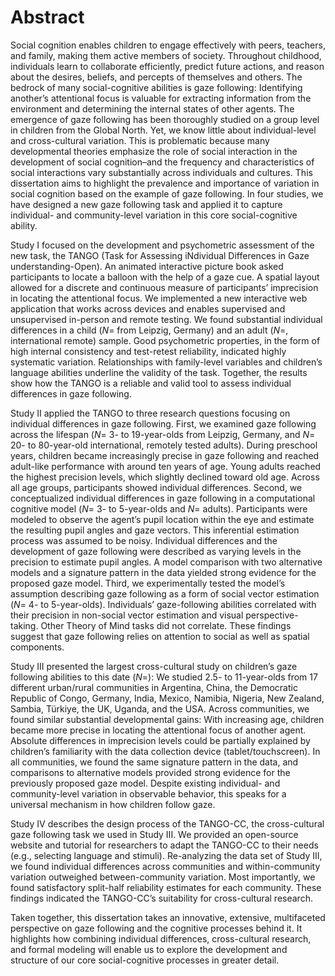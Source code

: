 # Abstract {#abstract}

Social cognition enables children to engage effectively with peers, teachers, and family, making them active members of society. Throughout childhood, individuals learn to collaborate efficiently, predict future actions, and reason about the desires, beliefs, and percepts of themselves and others. The bedrock of many social-cognitive abilities is gaze following: Identifying another's attentional focus is valuable for extracting information from the environment and determining the internal states of other agents. The emergence of gaze following has been thoroughly studied on a group level in children from the Global North. Yet, we know little about individual-level and cross-cultural variation. This is problematic because many developmental theories emphasize the role of social interaction in the development of social cognition\thinspace --\thinspace and the frequency and characteristics of social interactions vary substantially across individuals and cultures. This dissertation aims to highlight the prevalence and importance of variation in social cognition based on the example of gaze following. In four studies, we have designed a new gaze following task and applied it to capture individual- and community-level variation in this core social-cognitive ability. 

Study I focused on the development and psychometric assessment of the new task, the TANGO (Task for Assessing iNdividual Differences in Gaze understanding-Open). An animated interactive picture book asked participants to locate a balloon with the help of a gaze cue. A spatial layout allowed for a discrete and continuous measure of participants’ imprecision in locating the attentional focus. We implemented a new interactive web application that works across devices and enables supervised and unsupervised in-person and remote testing. We found substantial individual differences in a child (*N*\thinspace=\thinspace 387 from Leipzig, Germany) and an adult (*N*\thinspace =\thinspace 236, international remote) sample. Good psychometric properties, in the form of high internal consistency and test-retest reliability, indicated highly systematic variation. Relationships with family-level variables and children's language abilities underline the validity of the task. Together, the results show how the TANGO is a reliable and valid tool to assess individual differences in gaze following.

Study II applied the TANGO to three research questions focusing on individual differences in gaze following. First, we examined gaze following across the lifespan (*N*\thinspace =\thinspace 478 3- to 19-year-olds from Leipzig, Germany, and *N*\thinspace =\thinspace 240 20- to 80-year-old international, remotely tested adults). During preschool years, children became increasingly precise in gaze following and reached adult-like performance with around ten years of age. Young adults reached the highest precision levels, which slightly declined toward old age. Across all age groups, participants showed individual differences. Second, we conceptualized individual differences in gaze following in a computational cognitive model (*N*\thinspace =\thinspace 60 3- to 5-year-olds and *N*\thinspace =\thinspace 50 adults). Participants were modeled to observe the agent's pupil location within the eye and estimate the resulting pupil angles and gaze vectors. This inferential estimation process was assumed to be noisy. Individual differences and the development of gaze following were described as varying levels in the precision to estimate pupil angles. A model comparison with two alternative models and a signature pattern in the data yielded strong evidence for the proposed gaze model. Third, we experimentally tested the model's assumption describing gaze following as a form of social vector estimation (*N*\thinspace =\thinspace 102 4- to 5-year-olds). Individuals' gaze-following abilities correlated with their precision in non-social vector estimation and visual perspective-taking. Other Theory of Mind tasks did not correlate. These findings suggest that gaze following relies on attention to social as well as spatial components.

Study III presented the largest cross-cultural study on children's gaze following abilities to this date (*N*\thinspace =\thinspace 1377): We studied 2.5- to 11-year-olds from 17 different urban/rural communities in Argentina, China, the Democratic Republic of Congo, Germany, India, Mexico, Namibia, Nigeria, New Zealand, Sambia, Türkiye, the UK, Uganda, and the USA. Across communities, we found similar substantial developmental gains: With increasing age, children became more precise in locating the attentional focus of another agent. Absolute differences in imprecision levels could be partially explained by children's familiarity with the data collection device (tablet/touchscreen). In all communities, we found the same signature pattern in the data, and comparisons to alternative models provided strong evidence for the previously proposed gaze model. Despite existing individual- and community-level variation in observable behavior, this speaks for a universal mechanism in how children follow gaze.

Study IV describes the design process of the TANGO-CC, the cross-cultural gaze following task we used in Study III. We provided an open-source website and tutorial for researchers to adapt the TANGO-CC to their needs (e.g., selecting language and stimuli). Re-analyzing the data set of Study III, we found individual differences across communities and within-community variation outweighed between-community variation. Most importantly, we found satisfactory split-half reliability estimates for each community. These findings indicated the TANGO-CC's suitability for cross-cultural research. 

Taken together, this dissertation takes an innovative, extensive, multifaceted perspective on gaze following and the cognitive processes behind it. It highlights how combining individual differences, cross-cultural research, and formal modeling will enable us to explore the development and structure of our core social-cognitive processes in greater detail.

